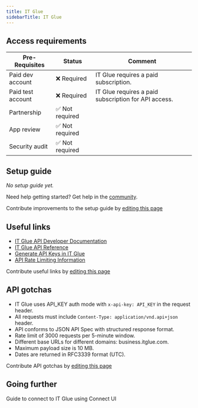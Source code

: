 ```yaml
---
title: IT Glue
sidebarTitle: IT Glue
---
```



<Overview />
<PreBuiltTooling />
<PreBuiltUseCases />

## Access requirements
| Pre-Requisites | Status | Comment|
| - | - | - |
| Paid dev account | ❌ Required | IT Glue requires a paid subscription. |
| Paid test account | ❌ Required | IT Glue requires a paid subscription for API access.  | 
| Partnership | ✅ Not required | |
| App review | ✅ Not required | |
| Security audit | ✅ Not required | |

## Setup guide

_No setup guide yet._

<Tip>Need help getting started? Get help in the [community](https://nango.dev/slack).</Tip>

<Note>Contribute improvements to the setup guide by [editing this page](https://github.com/nangohq/nango/tree/master/docs-v2/integrations/all/itglue.mdx)</Note>


## Useful links

-   [IT Glue API Developer Documentation](https://api.itglue.com/developer/)
-   [IT Glue API Reference](https://api.itglue.com/developer/#operation/getOrganizations)
-   [Generate API Keys in IT Glue](https://api.itglue.com/developer/#section/Getting-Started/Generating-API-Keys)
-   [API Rate Limiting Information](https://api.itglue.com/developer/#section/Getting-Started/Rate-Limiting)
 
<Note>Contribute useful links by [editing this page](https://github.com/nangohq/nango/tree/master/docs-v2/integrations/all/itglue.mdx)</Note>

## API gotchas

- IT Glue uses API_KEY auth mode with `x-api-key: API_KEY` in the request header.
- All requests must include `Content-Type: application/vnd.api+json` header.
- API conforms to JSON API Spec with structured response format.
- Rate limit of 3000 requests per 5-minute window.
- Different base URLs for different domains: business.itglue.com.
- Maximum payload size is 10 MB.
- Dates are returned in RFC3339 format (UTC).

<Note>Contribute API gotchas by [editing this page](https://github.com/nangohq/nango/tree/master/docs-v2/integrations/all/itglue.mdx)</Note>

## Going further

<Card title="Connect to IT Glue" icon="link" href="/integrations/all/itglue/connect" horizontal>
  Guide to connect to IT Glue using Connect UI
</Card>